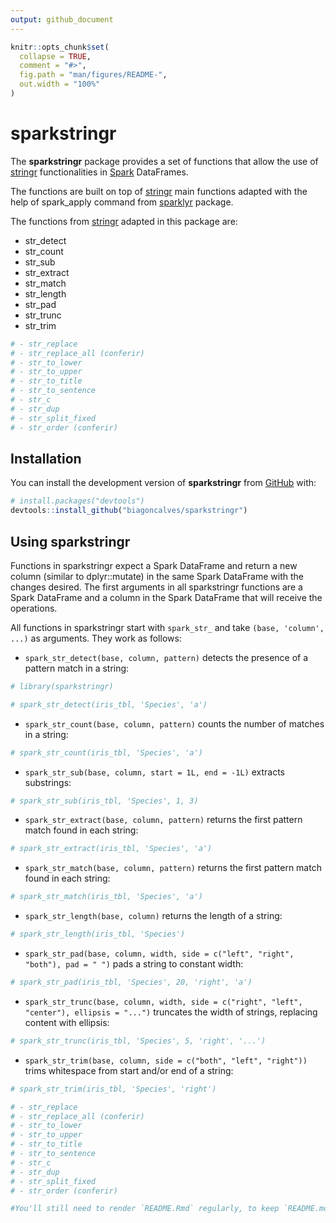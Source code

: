 ```yaml
---
output: github_document
---
```


<!-- README.md is generated from README.Rmd. Please edit that file -->

```r
knitr::opts_chunk$set(
  collapse = TRUE,
  comment = "#>",
  fig.path = "man/figures/README-",
  out.width = "100%"
)
```

# sparkstringr

<!-- badges: start -->
<!-- badges: end -->

The **sparkstringr** package provides a set of functions that allow the use of [stringr](https://github.com/tidyverse/stringr/) functionalities in [Spark](https://spark.apache.org/) DataFrames.

The functions are built on top of [stringr](https://github.com/tidyverse/stringr/) main functions adapted with the help of spark_apply command from [sparklyr](https://github.com/sparklyr/sparklyr) package. 

The functions from [stringr](https://github.com/tidyverse/stringr/) adapted in this package are:

- str_detect
- str_count
- str_sub
- str_extract
- str_match
- str_length
- str_pad
- str_trunc
- str_trim

```r

# - str_replace
# - str_replace_all (conferir)
# - str_to_lower
# - str_to_upper
# - str_to_title
# - str_to_sentence
# - str_c
# - str_dup
# - str_split_fixed
# - str_order (conferir)

```




## Installation

You can install the development version of **sparkstringr** from [GitHub](https://github.com/) with:

``` r
# install.packages("devtools")
devtools::install_github("biagoncalves/sparkstringr")
```

## Using sparkstringr

Functions in sparkstringr expect a Spark DataFrame and return a new column (similar to dplyr::mutate) in the same Spark DataFrame with the changes desired. The first arguments in all sparkstringr functions are a Spark DataFrame and a column in the Spark DataFrame that will receive the operations.

All functions in sparkstringr start with `spark_str_` and take `(base, 'column', ...)` as arguments. They work as follows:

- `spark_str_detect(base, column, pattern)` detects the presence of a pattern match in a string:

```r
# library(sparkstringr)
```

```r
# spark_str_detect(iris_tbl, 'Species', 'a')
```

- `spark_str_count(base, column, pattern)` counts the number of matches in a string:

```r
# spark_str_count(iris_tbl, 'Species', 'a')
```

- `spark_str_sub(base, column, start = 1L, end = -1L)` extracts substrings:

```r
# spark_str_sub(iris_tbl, 'Species', 1, 3)
```

- `spark_str_extract(base, column, pattern)` returns the first pattern match found in each string:

```r
# spark_str_extract(iris_tbl, 'Species', 'a')
```

- `spark_str_match(base, column, pattern)` returns the first pattern match found in each string:

```r
# spark_str_match(iris_tbl, 'Species', 'a')
```

- `spark_str_length(base, column)` returns the length of a string:

```r
# spark_str_length(iris_tbl, 'Species')
```

- `spark_str_pad(base, column, width, side = c("left", "right", "both"), pad = " ")` pads a string to constant width:

```r
# spark_str_pad(iris_tbl, 'Species', 20, 'right', 'a')
```

- `spark_str_trunc(base, column, width, side = c("right", "left", "center"), ellipsis = "...")` truncates the width of strings, replacing content with ellipsis:

```r
# spark_str_trunc(iris_tbl, 'Species', 5, 'right', '...')
```

- `spark_str_trim(base, column, side = c("both", "left", "right"))` trims whitespace from start and/or end of a string:

```r
# spark_str_trim(iris_tbl, 'Species', 'right')
```


```r

# - str_replace
# - str_replace_all (conferir)
# - str_to_lower
# - str_to_upper
# - str_to_title
# - str_to_sentence
# - str_c
# - str_dup
# - str_split_fixed
# - str_order (conferir)

```



```r
#You'll still need to render `README.Rmd` regularly, to keep `README.md` up-to-date. `devtools::build_readme()` is handy for this. You could also use GitHub Actions to re-render `README.Rmd` every time you push. An example workflow can be found here: <https://github.com/r-lib/actions/tree/v1/examples>.
```



